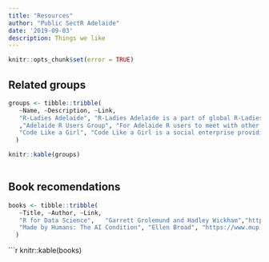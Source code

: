 ```yaml
---
title: "Resources"
author: "Public SectR Adelaide"
date: '2019-09-03'
description: Things we like
---
```

<!--- Set the page to render even if it encounters an error
--->
```r
knitr::opts_chunk$set(error = TRUE)
```

## Related groups

```r
groups <- tibble::tribble(
   ~Name, ~Description, ~Link,
   "R-Ladies Adelaide", "R-Ladies Adelaide is a part of global R-Ladies community with a goal to bring diversity into R community and get more women excited about technology!", "https://twitter.com/RLadiesAdelaide"
   ,"Adelaide R Users Group", "For Adelaide R users to meet with other users in a relaxed informal atmosphere.", "https://www.meetup.com/en-AU/Adelaide-R-Users/",
   "Code Like a Girl", "Code Like a Girl is a social enterprise providing girls and women with the confidence, tools, knowledge and support to enter, and flourish, in the world of coding.", "https://codelikeagirl.org"
  )
```

```r
knitr::kable(groups)
 
```

## Book recomendations

```r
books <- tibble::tribble(
   ~Title, ~Author, ~Link,
   "R for Data Science",   "Garrett Grolemund and Hadley Wickham","https://r4ds.had.co.nz/",
   "Made by Humans: The AI Condition", "Ellen Broad", "https://www.mup.com.au/books/made-by-humans-paperback-softback"
  )
```

```r
knitr::kable(books)
 